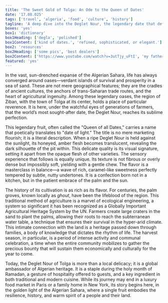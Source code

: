 ```yaml
---
title: 'The Sweet Gold of Tolga: An Ode to the Queen of Dates'
date: '17.08.025'
tags: ['travel', 'algeria', 'food', 'culture', 'history']
tagline: 'A deep dive into the Deglet Nour, the legendary date that defines a region.'
boxes: 'yes'
box1: 'dictionary'
box1Heading: ['degla', 'polished']
box1Content: ['kind of dates.', 'refined, sophisticated, or elegant.']
box2: 'resources'
box2Heading: ['some pics', 'best dealers']
box2Content: ['https://www.youtube.com/watch?v=3utTjy_uFtI', 'my father ']
featured: 'yes'
---
```


In the vast, sun-drenched expanse of the Algerian Sahara, life has always converged around oases—verdant islands of survival and prosperity in a sea of sand. These are not mere geographical features; they are the cradles of ancient cultures, the anchors of trans-Saharan trade routes, and the heart of agricultural ingenuity. Among these legendary oases, the region of Ziban, with the town of Tolga at its center, holds a place of particular reverence. It is here, under the watchful eyes of generations of farmers, that the world’s most sought-after date, the Deglet Nour, reaches its sublime perfection.

This legendary fruit, often called the "Queen of all Dates," carries a name that poetically translates to "date of light." The title is no mere marketing flourish; it is a literal description. When a ripe Deglet Nour is held against the sunlight, its honeyed, amber flesh becomes translucent, revealing the dark silhouette of the pit within. This delicate quality is its visual signature, setting it apart from the opaque flesh of other varieties. The sensory experience that follows is equally unique. Its texture is not fibrous or overly dense but impossibly soft, yielding with a gentle chew. The flavor is a masterclass in balance—a wave of rich, caramel-like sweetness perfectly tempered by subtle, nutty undertones. It is a confection born not in a kitchen, but in the patient embrace of the palm and the sun.

The history of its cultivation is as rich as its flavor. For centuries, the palm groves, known locally as *ghout*, have been the lifeblood of the region. This traditional method of agriculture is a marvel of ecological engineering, a system so significant it has been recognized as a Globally Important Agricultural Heritage System by the UN. Farmers create large craters in the sand to plant the palms, allowing their roots to reach the subterranean water table, a technique that ensures their survival in the hyper-arid climate. This intimate connection with the land is a heritage passed down through families, a body of knowledge that dictates the rhythm of life. The harvest season, in particular, is a period of intense activity and communal celebration, a time when the entire community mobilizes to gather the precious bounty that will sustain them economically and culturally for the year to come.

Today, the Deglet Nour of Tolga is more than a local delicacy; it is a global ambassador of Algerian heritage. It is a staple during the holy month of Ramadan, a gesture of hospitality offered to guests, and a key ingredient in both traditional and modern cuisine. While its journey may end in a luxury food market in Paris or a family home in New York, its story begins here, in the golden light of the Algerian Sahara, where a single fruit embodies the resilience, history, and warm spirit of a people and their land.